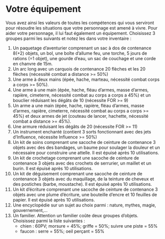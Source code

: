 # Votre équipement

Vous avez ainsi les valeurs de toutes les compétences qui vous serviront pour résoudre les situations que votre personnage est amené à vivre.
Pour aider votre personnage, il lui faut également un équipement. Choisissez 3 groupes parmi les suivants et notez les dans votre inventaire : 

1. Un paquetage d'aventurier comprenant un sac à dos de contenance 8(+2) objets, un bol, une boîte d’allume feu, une torche, 5 jours de rations (=1 objet), une gourde d’eau, un sac de couchage et une corde en chanvre de 15m.
2. Un arc long avec un carquois de contenance 20 flèches et les 20 flèches (nécessité combat a distance >= 50%)
3. Une arme à deux mains (épée, hache, marteau, nécessité combat corps a corps >= 50%).
4. Une arme à une main (épée, hache, fléau d’armes, masse d’armes, rapière, cimeterre, nécessité combat au corps a corps a 45%) et un bouclier réduisant les dégâts de 10 (nécessite FOR >= 9)
5. Un arme a une main (épée, hache, rapière, fléau d'armes, masse d'armes, rapière, cimeterre, nécessité combat au corps a corps >= 45%) et deux armes de jet (couteau de lancer, hachette, nécessité combat a distance >= 45%).
6. Une armure réduisant les dégâts de 20 (nécessite FOR >= 11)
7. Un instrument enchanté (contient 3 sorts fonctionnant avec des jets d’Influence, nécessite Influence >= 50%)
8. Un kit de soins comprenant une sacoche de ceinture de contenance 3 objets avec des des bandages, un baume pour soulager la douleur et un nécessaire pour construire une attelle. Il est épuisé après 10 utilisations.
9. Un kit de crochetage comprenant une sacoche de ceinture de contenance 3 objets avec des crochets de serrurier, un maillet et un burin. Il est épuisé après 10 utilisations.
10. Un kit de déguisement comprenant une sacoche de ceinture de contenance 3 objets avec du maquillage, de la teinture de cheveux et des postiches (barbe, moustache). Il est épuisé après 10 utilisations.
11. Un kit d'écriture comprenant une sacoche de ceinture de contenance 3 objets avec une plume d’écriture, une bouteille d’encre et 10 feuilles de papier. Il est épuisé après 10 utilisations.
12. Une encyclopédie sur un sujet au choix parmi : nature, mythes, magie, gouvernement,...
13. Un familier. Attention un familier coûte deux groupes d'objets. Choisissez parmi la liste suivantes : 
    - chien : 60PV; morsure = 45%; griffe = 50%; suivre une piste = 55%
    - faucon : serre = 55%; oeil perçant = 55%
